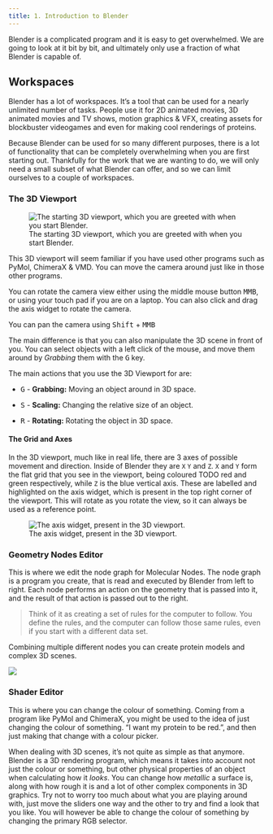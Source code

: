 ```yaml
---
title: 1. Introduction to Blender
---
```


Blender is a complicated program and it is easy to get overwhelmed. We are going to look at it bit by bit, and ultimately only use a fraction of what Blender is capable of.

## Workspaces

Blender has a lot of workspaces. It's a tool that can be used for a nearly unlimited number of tasks. People use it for 2D animated movies, 3D animated movies and TV shows, motion graphics & VFX, creating assets for blockbuster videogames and even for making cool renderings of proteins.

Because Blender can be used for so many different purposes, there is a lot of functionality that can be completely overwhelming when you are first starting out. Thankfully for the work that we are wanting to do, we will only need a small subset of what Blender can offer, and so we can limit ourselves to a couple of workspaces.

### The 3D Viewport

![The starting 3D viewport, which you are greeted with when you start Blender.](images/paste-820DB89C.png){fig-alt="A screenshot of Blender, showing the default starting scene, demonstrating the 3D viewport with a single object in the centre, the default cube." fig-align="center"}

This 3D viewport will seem familiar if you have used other programs such as PyMol, ChimeraX & VMD. You can move the camera around just like in those other programs.

You can rotate the camera view either using the middle mouse button <kbd>MMB</kbd>, or using your touch pad if you are on a laptop. You can also click and drag the axis widget to rotate the camera.

You can pan the camera using <kbd>Shift</kbd> + <kbd>MMB</kbd>

The main difference is that you can also manipulate the 3D scene in front of you. You can select objects with a left click of the mouse, and move them around by *Grabbing* them with the <kbd>G</kbd> key.

The main actions that you use the 3D Viewport for are: \

-   <kbd>G</kbd> - **Grabbing:** Moving an object around in 3D space.

-   <kbd>S</kbd> - **Scaling:** Changing the relative size of an object.

-   <kbd>R</kbd> - **Rotating:** Rotating the object in 3D space.

#### The Grid and Axes

In the 3D viewport, much like in real life, there are 3 axes of possible movement and direction. Inside of Blender they are `X` `Y` and `Z`. `X` and `Y` form the flat grid that you see in the viewport, being coloured TODO red and green respectively, while `Z` is the blue vertical axis. These are labelled and highlighted on the axis widget, which is present in the top right corner of the viewport. This will rotate as you rotate the view, so it can always be used as a reference point.

![The axis widget, present in the 3D viewport.](images/paste-E98C8D82.png){fig-align="center"}

### Geometry Nodes Editor

This is where we edit the node graph for Molecular Nodes. The node graph is a program you create, that is read and executed by Blender from left to right. Each node performs an action on the geometry that is passed into it, and the result of that action is passed out to the right.

> Think of it as creating a set of rules for the computer to follow. You define the rules, and the computer can follow those same rules, even if you start with a different data set.

Combining multiple different nodes you can create protein models and complex 3D scenes.

![](images/paste-319720EE.png)

### Shader Editor

This is where you can change the colour of something. Coming from a program like PyMol and ChimeraX, you might be used to the idea of just changing the colour of something. "I want my protein to be red.", and then just making that change with a colour picker.

When dealing with 3D scenes, it's not quite as simple as that anymore. Blender is a 3D rendering program, which means it takes into account not just the colour or something, but other physical properties of an object when calculating how it *looks*. You can change how *metallic* a surface is, along with how rough it is and a lot of other complex components in 3D graphics. Try not to worry too much about what you are playing around with, just move the sliders one way and the other to try and find a look that you like. You will however be able to change the colour of something by changing the primary RGB selector.
